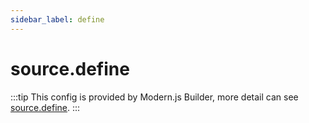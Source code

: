 ```yaml
---
sidebar_label: define
---
```


# source.define

:::tip
This config is provided by Modern.js Builder, more detail can see [source.define](https://modernjs.dev/builder/en/api/config-source.html#sourcedefine).
:::


<Main />
